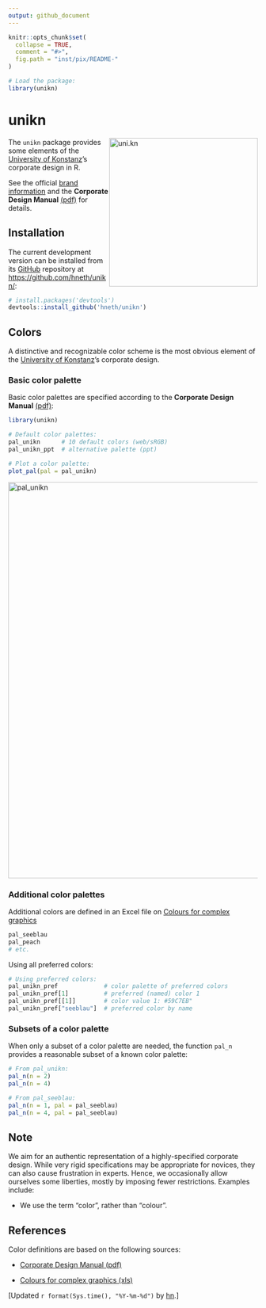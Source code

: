 ```yaml
---
output: github_document
---
```


<!-- README.md is generated from README.Rmd. Please edit THIS (Rmd) file. -->

```r
knitr::opts_chunk$set(
  collapse = TRUE,
  comment = "#>",
  fig.path = "inst/pix/README-"
)

# Load the package: 
library(unikn)
```

# unikn

<!-- uni.kn logo and link: -->  
<!-- ![](./inst/pix/logo.svg) --> 
<a href="https://www.uni.kn/">
<img src = "./inst/pix/logo_min.png" alt = "uni.kn" style = "width: 300px; float: right; border:30;"/>
</a>

The `unikn` package provides some elements of the [University of Konstanz](https://www.uni-konstanz.de/)'s corporate design in R.

See the official [brand information](https://www.uni-konstanz.de/en/university/news-and-media/create-online-and-print-media/corporate-design/) and the 
**Corporate Design Manual** [(pdf)](https://www.uni-konstanz.de/typo3temp/secure_downloads/57014/0/0143c03b80bd1fa99843c8f8686f806305928078/UKN_CD_Manual_150921.pdf) for details. 


## Installation

The current development version can be installed from its [GitHub](https://github.com) repository at <https://github.com/hneth/unikn/>: 

```r
# install.packages('devtools')
devtools::install_github('hneth/unikn')
```


## Colors

A distinctive and recognizable color scheme is the most obvious element of the [University of Konstanz](https://www.uni-konstanz.de/)'s corporate design.

### Basic color palette

Basic color palettes are specified according to the **Corporate Design Manual** [(pdf)](https://www.uni-konstanz.de/typo3temp/secure_downloads/57014/0/0143c03b80bd1fa99843c8f8686f806305928078/UKN_CD_Manual_150921.pdf):

```r
library(unikn)

# Default color palettes:
pal_unikn      # 10 default colors (web/sRGB)
pal_unikn_ppt  # alternative palette (ppt) 

# Plot a color palette:
plot_pal(pal = pal_unikn)
```

<img src = "./inst/pix/pal_unikn.png" alt = "pal_unikn" style = "width: 800px; border:10;"/>

### Additional color palettes

Additional colors are defined in an Excel file on [Colours for complex graphics](https://www.uni-konstanz.de/en/university/news-and-media/create-online-and-print-media/corporate-design/colours-for-complex-graphics/)

```r
pal_seeblau
pal_peach
# etc.
```

Using all preferred colors:

```r
# Using preferred colors:
pal_unikn_pref             # color palette of preferred colors
pal_unikn_pref[1]          # preferred (named) color 1
pal_unikn_pref[[1]]        # color value 1: #59C7EB"
pal_unikn_pref["seeblau"]  # preferred color by name
```

### Subsets of a color palette

When only a subset of a color palette are needed, the function `pal_n` provides a reasonable subset of a known color palette:

```r
# From pal_unikn:
pal_n(n = 2)
pal_n(n = 4)

# From pal_seeblau:
pal_n(n = 1, pal = pal_seeblau)
pal_n(n = 4, pal = pal_seeblau)
```


## Note

We aim for an authentic representation of a highly-specified corporate design. While very rigid specifications may be appropriate for novices, they can also cause frustration in experts. Hence, we occasionally allow ourselves some liberties, mostly by imposing fewer restrictions. Examples include: 

- We use the term "color", rather than "colour".


## References

Color definitions are based on the following sources:

- [Corporate Design Manual (pdf)](https://www.uni-konstanz.de/typo3temp/secure_downloads/57014/0/0143c03b80bd1fa99843c8f8686f806305928078/UKN_CD_Manual_150921.pdf)

- [Colours for complex graphics (xls)](https://www.uni-konstanz.de/en/university/news-and-media/create-online-and-print-media/corporate-design/colours-for-complex-graphics/)


<!-- Update: -->

[Updated `r format(Sys.time(), "%Y-%m-%d")` by [hn](https://neth.de).]  

<!-- eof. -->